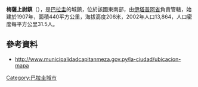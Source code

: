 '''梅薩上尉鎮'''（{{lang-es|Capitán Meza}}），是[[巴拉圭|巴拉圭]]的城鎮，位於該國東南部，由[[伊塔普阿省|伊塔普阿省]]負責管轄，始建於1907年，面積440平方公里，海拔高度208米，2002年人口13,864，人口密度每平方公里31.5人。

==參考資料==
*http://www.municipalidadcapitanmeza.gov.py/la-ciudad/ubicacion-mapa{{dead link|date=2018年1月 |bot=InternetArchiveBot |fix-attempted=yes }}

{{Paraguay-geo-stub}}
[[Category:巴拉圭城市|Category:巴拉圭城市]]